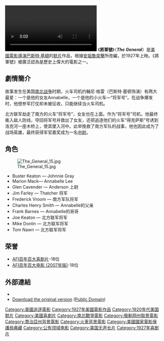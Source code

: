 {{Infobox_Film |
  name           = 將軍號 |
  image          = The General poster.jpg |
  imdb_id        = 0017925 |
  writer         = [[布萊德·布羅克曼|布萊德·布羅克曼]],<br />[[巴斯特·基頓|巴斯特·基頓]] |
  starring       = [[巴基特·基頓|巴基特·基頓]]<br />Marion Mack<br />[[波利斯·卡洛夫|波利斯·卡洛夫]] |
  director       = [[布萊德·布羅克曼|布萊德·布羅克曼]]<br />[[巴斯特·基頓|巴斯特·基頓]] |
  producer       = [[約瑟夫·申克|約瑟夫·申克]] 
| cinematography = Bert Haines<br />Devereaux Jennings
|editing         =Buster Keaton<br />Sherman Kell
|distributor     = [[聯美影業公司|聯美影業公司]] |
  released       = 1927年2月5日 |
  runtime        = 75 分钟|
  language       = [[默片|默片]]<br />[[英語|英語]]字幕|
  country        = {{USA}}|
  music          = |
  awards         = |
  budget         = |
  amg_id         = 1:19340|
}}
[[File:The_General_(1926).webm|thumb]]
《'''將軍號'''》（'''''The General'''''）是[[美國|美國]][[電影|電影]][[導演|導演]][[巴斯特·基頓|巴斯特·基頓]]的[[默片|默片]]作品，根據[[安祖魯突擊|安祖魯突擊]]所改編，於1927年上映。《將軍號》被廣泛認為是歷史上偉大的電影之一。

== 劇情簡介 ==

故事发生在美国[[南北战争|南北战争]]时期，火车司机约翰尼·格雷（巴斯特·基顿饰演）有两大最爱：一个是他的女友Annabelle，一个是他的小火车—“将军号”。在战争爆发时，他想参军打仗却未被征收，只能继续当火车司机。

北方联军劫走了南方的火车“将军号”，女友也在上面。作为“将军号”司机，他最终衝入敌人防线，夺回将军号并救出了女友，还把追逐他们的火车“得克萨斯”号诱到洛克河一座木桥上，使其墜入河中。此举挽救了南方军队的战事，他也因此成为了战场英雄，最终获得军官嘉奖成为一名[[中尉|中尉]]。

== 角色 ==
[[File:The_General_15.jpg|thumb]]
*Buster Keaton — Johnnie Gray
*Marion Mack— Annabelle Lee
*Glen Cavender — Anderson 上尉
*Jim Farley — Thatcher 将军
*Frederick Vroom — 南方军队将军
*Charles Henry Smith — Annabelle的父亲
*Frank Barnes — Annabelle的哥哥
*Joe Keaton — 北方联军将军
*Mike Donlin — 北方联军将军
*Tom Nawn — 北方联军将军

== 荣誉 ==
*[[AFI百年百大喜剧片|AFI百年百大喜剧片]]-18位
*[[AFI百年百大电影_(2007年版)|AFI百年百大电影 (2007年版)]]-18位

== 外部連結 ==
{{Commons category|The General}}
* {{imdb title|id=0017925|title=The General}}
* [http://www.archive.org/details/The_General_Buster_Keaton Download the original version] ([[Public_Domain|Public Domain]])

{{Authority control}}
{{DEFAULTSORT:General 1927,The}}
[[Category:美國追逐電影|Category:美國追逐電影]]
[[Category:1927年美國電影作品|Category:1927年美國電影作品]]
[[Category:1920年代美国默片|Category:1920年代美国默片]]
[[Category:美國喜劇片|Category:美國喜劇片]]
[[Category:南北戰爭電影|Category:南北戰爭電影]]
[[Category:俄勒岡州取景電影|Category:俄勒岡州取景電影]]
[[Category:喬治亞州背景電影|Category:喬治亞州背景電影]]
[[Category:火車背景電影|Category:火車背景電影]]
[[Category:美國國家電影保護局典藏|Category:美國國家電影保護局典藏]]
[[Category:公有领域电影|Category:公有领域电影]]
[[Category:美国无声长片|Category:美国无声长片]]
[[Category:1927年喜剧片|Category:1927年喜剧片]]
